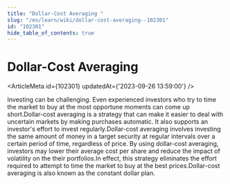 ```yaml
---
title: "Dollar-Cost Averaging "
slug: "/en/learn/wiki/dollar-cost-averaging--102301"
id: "102301"
hide_table_of_contents: true
---
```



# Dollar-Cost Averaging 

<ArticleMeta id={102301} updatedAt={'2023-09-26 13:59:00'} />
<div className='border-solid border-b border-t-0 my-4 border-[var(--ifm-color-gray-300)]' />

Investing can be challenging. Even experienced investors who try to time the market to buy at the most opportune moments can come up short.Dollar-cost averaging is a strategy that can make it easier to deal with uncertain markets by making purchases automatic. It also supports an investor's effort to invest regularly.Dollar-cost averaging involves investing the same amount of money in a target security at regular intervals over a certain period of time, regardless of price. By using dollar-cost averaging, investors may lower their average cost per share and reduce the impact of volatility on the their portfolios.In effect, this strategy eliminates the effort required to attempt to time the market to buy at the best prices.Dollar-cost averaging is also known as the constant dollar plan.
